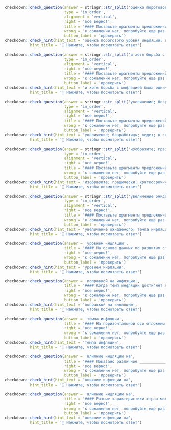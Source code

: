 
```r
checkdown::check_question(answer = stringr::str_split('оценка порогового уровня инфляции; в модели (2) составляет; 12%, что немного больше; 9%, полученных в модели (1)', '; ') |> unlist(), 
                          type = 'in_order',
                          alignment = 'vertical',
                          right = 'все верно!',
                          title = '#### Поставьте фрагменты предложений в правильном порядке:',
                          wrong = 'к сожалению нет, попробуйте еще раз...',
                          button_label = 'проверить')
checkdown::check_hint(hint_text = 'оценка порогового уровня инфляции; в модели (2) составляет; 12%, что немного больше; 9%, полученных в модели (1)',
           hint_title = '🔎 Нажмите, чтобы посмотреть ответ')
```

```r
checkdown::check_question(answer = stringr::str_split('и хотя борьба с инфляцией была одним из приоритетов и Банка; России, и правительства РФ, все эти годы, во-первых, высокие инфляционные ожидания; на фоне высоких цен на нефть и, во-вторых, самое главное, высокий; уровень инфляции заработной платы объективно не позволили сбить инфляцию ниже двухзначных цифр', '; ') |> unlist(), 
                          type = 'in_order',
                          alignment = 'vertical',
                          right = 'все верно!',
                          title = '#### Поставьте фрагменты предложений в правильном порядке:',
                          wrong = 'к сожалению нет, попробуйте еще раз...',
                          button_label = 'проверить')
checkdown::check_hint(hint_text = 'и хотя борьба с инфляцией была одним из приоритетов и Банка; России, и правительства РФ, все эти годы, во-первых, высокие инфляционные ожидания; на фоне высоких цен на нефть и, во-вторых, самое главное, высокий; уровень инфляции заработной платы объективно не позволили сбить инфляцию ниже двухзначных цифр',
           hint_title = '🔎 Нажмите, чтобы посмотреть ответ')
```

```r
checkdown::check_question(answer = stringr::str_split('увеличение; безработицы; ведет; к снижению инфляции', '; ') |> unlist(), 
                          type = 'in_order',
                          alignment = 'vertical',
                          right = 'все верно!',
                          title = '#### Поставьте фрагменты предложений в правильном порядке:',
                          wrong = 'к сожалению нет, попробуйте еще раз...',
                          button_label = 'проверить')
checkdown::check_hint(hint_text = 'увеличение; безработицы; ведет; к снижению инфляции',
           hint_title = '🔎 Нажмите, чтобы посмотреть ответ')
```

```r
checkdown::check_question(answer = stringr::str_split('изобразите; графически; краткосрочную; взаимозависимость между инфляцией и безработицей', '; ') |> unlist(), 
                          type = 'in_order',
                          alignment = 'vertical',
                          right = 'все верно!',
                          title = '#### Поставьте фрагменты предложений в правильном порядке:',
                          wrong = 'к сожалению нет, попробуйте еще раз...',
                          button_label = 'проверить')
checkdown::check_hint(hint_text = 'изобразите; графически; краткосрочную; взаимозависимость между инфляцией и безработицей',
           hint_title = '🔎 Нажмите, чтобы посмотреть ответ')
```

```r
checkdown::check_question(answer = stringr::str_split('увеличение ожидаемого; темпа инфляции; вызывает усиление; инфляции и падение выпуска', '; ') |> unlist(), 
                          type = 'in_order',
                          alignment = 'vertical',
                          right = 'все верно!',
                          title = '#### Поставьте фрагменты предложений в правильном порядке:',
                          wrong = 'к сожалению нет, попробуйте еще раз...',
                          button_label = 'проверить')
checkdown::check_hint(hint_text = 'увеличение ожидаемого; темпа инфляции; вызывает усиление; инфляции и падение выпуска',
           hint_title = '🔎 Нажмите, чтобы посмотреть ответ')
```

```r
checkdown::check_question(answer = 'уровнем инфляции', 
                          title = '#### На основе данных по развитым странам получен вывод, что существует слабая отрицательная взаимосвязь между ____________ (**уровень, инфляция**) и независимостью центрального банка.',
                          right = 'все верно!', 
                          wrong = 'к сожалению нет, попробуйте еще раз...',
                          button_label = 'проверить')
checkdown::check_hint(hint_text = 'уровнем инфляции',
           hint_title = '🔎 Нажмите, чтобы посмотреть ответ')                          
```

```r
checkdown::check_question(answer = 'поправкой на инфляцию', 
                          title = '#### Когда темп инфляции достигнет 95%, при номинальной процентной ставке в 100%, расчетный номинальный дефицит составит 20% от ВНИ. Однако дефицит с ____________ (**поправка, на, инфляция**) по-прежнему составит лишь 1% ВНП, если реальная процентная ставка остается на уровне 5%.',
                          right = 'все верно!', 
                          wrong = 'к сожалению нет, попробуйте еще раз...',
                          button_label = 'проверить')
checkdown::check_hint(hint_text = 'поправкой на инфляцию',
           hint_title = '🔎 Нажмите, чтобы посмотреть ответ')                          
```

```r
checkdown::check_question(answer = 'темпа инфляции', 
                          title = '#### На горизонтальной оси отложены средние темпы инфляции по странам за вычетом среднего ____________ (**темп, инфляция**) в США за период 1970-1988 гг.',
                          right = 'все верно!', 
                          wrong = 'к сожалению нет, попробуйте еще раз...',
                          button_label = 'проверить')
checkdown::check_hint(hint_text = 'темпа инфляции',
           hint_title = '🔎 Нажмите, чтобы посмотреть ответ')                          
```

```r
checkdown::check_question(answer = 'влияние инфляции на', 
                          title = '#### Показано различное ____________ (**влияние, инфляция, на**) экономический рост в зависимости от уровня государственного участия в экономике.',
                          right = 'все верно!', 
                          wrong = 'к сожалению нет, попробуйте еще раз...',
                          button_label = 'проверить')
checkdown::check_hint(hint_text = 'влияние инфляции на',
           hint_title = '🔎 Нажмите, чтобы посмотреть ответ')                          
```

```r
checkdown::check_question(answer = 'влияние инфляции на', 
                          title = '#### Разные характеристики стран могут обусловливать различное ____________ (**влияние, инфляция, на**) темпы экономического роста.',
                          right = 'все верно!', 
                          wrong = 'к сожалению нет, попробуйте еще раз...',
                          button_label = 'проверить')
checkdown::check_hint(hint_text = 'влияние инфляции на',
           hint_title = '🔎 Нажмите, чтобы посмотреть ответ')                          
```
